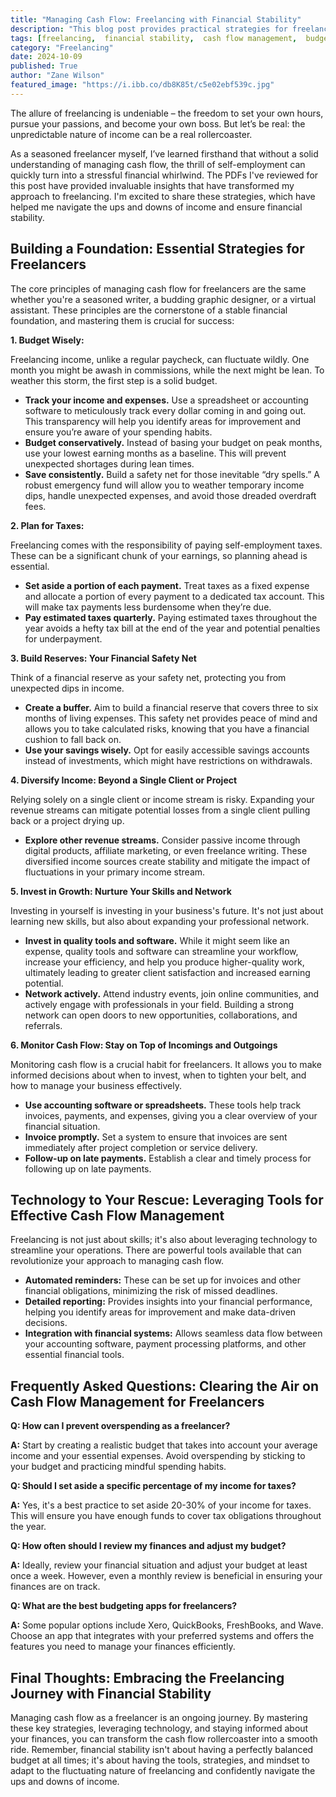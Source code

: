 ```yaml
---
title: "Managing Cash Flow: Freelancing with Financial Stability"
description: "This blog post provides practical strategies for freelancers to manage their cash flow, build financial stability, and navigate the unpredictable nature of freelance income. Learn how to budget wisely, plan for taxes, build financial reserves, diversify income, and leverage technology to optimize your finances."
tags: [freelancing,  financial stability,  cash flow management,  budgeting,  taxes,  savings,  diversification,  income,  technology,  finance,  business,  entrepreneurship,  self-employment]
category: "Freelancing"
date: 2024-10-09
published: True
author: "Zane Wilson"
featured_image: "https://i.ibb.co/db8K85t/c5e02ebf539c.jpg"
---
```



The allure of freelancing is undeniable – the freedom to set your own hours, pursue your passions, and become your own boss. But let’s be real: the unpredictable nature of income can be a real rollercoaster. 

As a seasoned freelancer myself, I’ve learned firsthand that without a solid understanding of managing cash flow, the thrill of self-employment can quickly turn into a stressful financial whirlwind.   The PDFs I've reviewed for this post have provided invaluable insights that have transformed my approach to freelancing.  I'm excited to share these strategies,  which have helped me navigate the ups and downs of income and ensure financial stability.

## Building a Foundation:  Essential Strategies for Freelancers

The core principles of managing cash flow for freelancers are the same whether you're a seasoned writer, a budding graphic designer, or a virtual assistant.  These principles are the cornerstone of a stable financial foundation, and mastering them is crucial for success:

**1. Budget Wisely:**

Freelancing income, unlike a regular paycheck, can fluctuate wildly. One month you might be awash in commissions, while the next might be lean.  To weather this storm, the first step is a solid budget.  

* **Track your income and expenses.**  Use a spreadsheet or accounting software to meticulously track every dollar coming in and going out.  This transparency will help you identify areas for improvement and ensure you’re aware of your spending habits.
* **Budget conservatively.**  Instead of basing your budget on peak months, use your lowest earning months as a baseline.  This will prevent unexpected shortages during lean times.
* **Save consistently.**  Build a safety net for those inevitable “dry spells.”  A robust emergency fund will allow you to weather temporary income dips, handle unexpected expenses, and avoid those dreaded overdraft fees.

**2.  Plan for Taxes:**

Freelancing comes with the responsibility of paying self-employment taxes.  These can be a significant chunk of your earnings, so planning ahead is essential.

* **Set aside a portion of each payment.**  Treat taxes as a fixed expense and allocate a portion of every payment to a dedicated tax account.  This will make tax payments less burdensome when they’re due.
* **Pay estimated taxes quarterly.**  Paying estimated taxes throughout the year avoids a hefty tax bill at the end of the year and potential penalties for underpayment. 

**3.  Build Reserves:  Your Financial Safety Net**

Think of a financial reserve as your safety net, protecting you from unexpected dips in income.

* **Create a buffer.**  Aim to build a financial reserve that covers three to six months of living expenses.  This safety net provides peace of mind and allows you to take calculated risks, knowing that you have a financial cushion to fall back on.  
* **Use your savings wisely.**  Opt for easily accessible savings accounts instead of investments, which might have restrictions on withdrawals.  

**4. Diversify Income:  Beyond a Single Client or Project**

Relying solely on a single client or income stream is risky.  Expanding your revenue streams can mitigate potential losses from a single client pulling back or a project drying up.

* **Explore other revenue streams.**  Consider passive income through digital products, affiliate marketing, or even freelance writing.  These diversified income sources create stability and mitigate the impact of fluctuations in your primary income stream.

**5. Invest in Growth:  Nurture Your Skills and Network**

Investing in yourself is investing in your business's future.  It's not just about learning new skills, but also about expanding your professional network.

* **Invest in quality tools and software.**  While it might seem like an expense, quality tools and software can streamline your workflow, increase your efficiency, and help you produce higher-quality work, ultimately leading to greater client satisfaction and increased earning potential.
* **Network actively.**  Attend industry events, join online communities, and actively engage with professionals in your field. Building a strong network can open doors to new opportunities, collaborations, and referrals.

**6. Monitor Cash Flow:  Stay on Top of Incomings and Outgoings**

Monitoring cash flow is a crucial habit for freelancers.  It allows you to make informed decisions about when to invest, when to tighten your belt, and how to manage your business effectively.

* **Use accounting software or spreadsheets.**  These tools help track invoices, payments, and expenses, giving you a clear overview of your financial situation.
* **Invoice promptly.**  Set a system to ensure that invoices are sent immediately after project completion or service delivery.  
* **Follow-up on late payments.**  Establish a clear and timely process for following up on late payments.

## Technology to Your Rescue:  Leveraging Tools for Effective Cash Flow Management

Freelancing is not just about skills; it's also about leveraging technology to streamline your operations. There are powerful tools available that can revolutionize your approach to managing cash flow.

* **Automated reminders:** These can be set up for invoices and other financial obligations, minimizing the risk of missed deadlines.
* **Detailed reporting:** Provides insights into your financial performance, helping you identify areas for improvement and make data-driven decisions.
* **Integration with financial systems:**  Allows seamless data flow between your accounting software, payment processing platforms, and other essential financial tools.

## Frequently Asked Questions:  Clearing the Air on Cash Flow Management for Freelancers

**Q: How can I prevent overspending as a freelancer?**

**A:** Start by creating a realistic budget that takes into account your average income and your essential expenses.  Avoid overspending by sticking to your budget and practicing mindful spending habits.

**Q: Should I set aside a specific percentage of my income for taxes?**

**A:** Yes, it's a best practice to set aside 20-30% of your income for taxes.  This will ensure you have enough funds to cover tax obligations throughout the year.

**Q: How often should I review my finances and adjust my budget?**

**A:** Ideally, review your financial situation and adjust your budget at least once a week.  However, even a monthly review is beneficial in ensuring your finances are on track.

**Q: What are the best budgeting apps for freelancers?**

**A:** Some popular options include Xero, QuickBooks, FreshBooks, and Wave.  Choose an app that integrates with your preferred systems and offers the features you need to manage your finances efficiently.

## Final Thoughts:  Embracing the Freelancing Journey with Financial Stability

Managing cash flow as a freelancer is an ongoing journey.  By mastering these key strategies, leveraging technology, and staying informed about your finances, you can transform the cash flow rollercoaster into a smooth ride.  Remember, financial stability isn't about having a perfectly balanced budget at all times; it's about having the tools, strategies, and mindset to adapt to the fluctuating nature of freelancing and confidently navigate the ups and downs of income. 